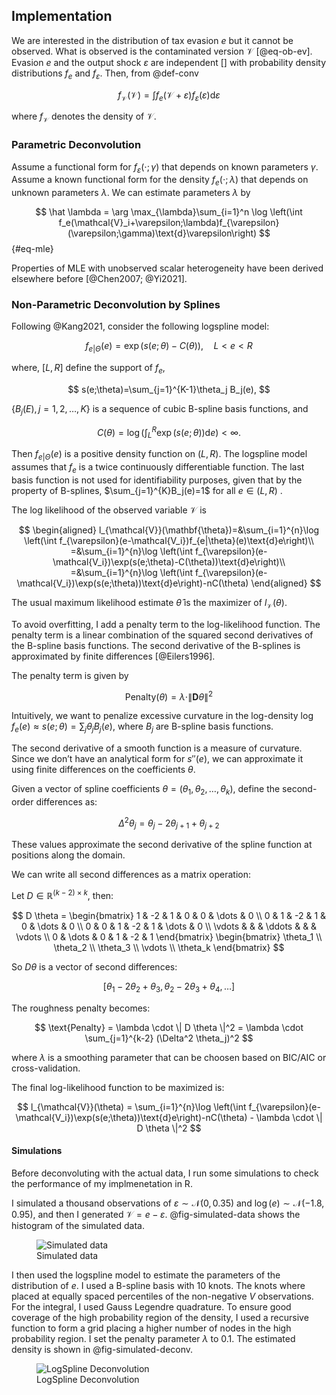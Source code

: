 ## Implementation

We are interested in the distribution of tax evasion $e$ but it cannot be observed. What is observed is the contaminated version 
$\mathcal{V}$ [@eq-ob-ev]. Evasion $e$ and the output shock $\varepsilon$ are independent [\ref{ass-ind}] with probability density distributions $f_e$ and $f_{\varepsilon}$. Then, from @def-conv

$$
f_{\mathcal{V}}(\mathcal{V})=\int f_e(\mathcal{V}+\varepsilon)f_{\varepsilon}(\varepsilon)\text{d}\varepsilon
$$

where $f_{\mathcal{V}}$ denotes the density of $\mathcal{V}$. 

### Parametric Deconvolution

Assume a functional form for $f_{\varepsilon}(\cdot;\gamma)$ that depends on known parameters $\gamma$. Assume a known functional form for the density $f_e(\cdot;\lambda)$ that depends on unknown parameters $\lambda$. We can estimate parameters $\lambda$ by

$$
\hat \lambda = \arg \max_{\lambda}\sum_{i=1}^n \log \left(\int f_e(\mathcal{V}_i+\varepsilon;\lambda)f_{\varepsilon}(\varepsilon;\gamma)\text{d}\varepsilon\right)
$$ {#eq-mle}

Properties of MLE with unobserved scalar heterogeneity have been derived elsewhere before [@Chen2007; @Yi2021].

### Non-Parametric Deconvolution by Splines

Following @Kang2021, consider the following logspline model:

$$
f_{e|\Theta}(e)=\exp(s(e;\theta)-C(\theta)), \quad L < e < R
$$

where, $[L,R]$ define the support of $f_e$, 

$$
s(e;\theta)=\sum_{j=1}^{K-1}\theta_j B_j(e),
$$

$\{B_j(E), j=1,2,\dots, K\}$ is a sequence of cubic B-spline basis functions, and 

$$
C(\theta) = \log\left(\int^R_L \exp(s(e;\theta)) \text{d}e \right) < \infty .
$$


Then $f_{e|\Theta}(e)$ is a positive density function on $(L,R)$. The logspline model assumes that $f_e$ is a twice continuously differentiable function. The last basis function is not used for identifiability purposes, given that by the property of B-splines, $\sum_{j=1}^{K}B_j(e)=1$ for all $e \in (L,R)$ .


The log likelihood of the observed variable $\mathcal{V}$ is

$$
\begin{aligned}
    l_{\mathcal{V}}(\mathbf{\theta})=&\sum_{i=1}^{n}\log \left(\int f_{\varepsilon}(e-\mathcal{V_i})f_{e|\theta}(e)\text{d}e\right)\\
    =&\sum_{i=1}^{n}\log \left(\int f_{\varepsilon}(e-\mathcal{V_i})\exp(s(e;\theta)-C(\theta))\text{d}e\right)\\
    =&\sum_{i=1}^{n}\log \left(\int f_{\varepsilon}(e-\mathcal{V_i})\exp(s(e;\theta))\text{d}e\right)-nC(\theta)
\end{aligned}
$$

The usual maximum likelihood estimate $\hat{\theta}$ is the maximizer of $l_{\mathcal{V}}(\theta)$.

To avoid overfitting, I add a penalty term to the log-likelihood function. The penalty term is a linear combination of the squared second derivatives of the B-spline basis functions. The second derivative of the B-splines is approximated by finite differences [@Eilers1996].

The penalty term is given by

$$
\text{Penalty}(\theta) = \lambda \cdot \|\mathbf{D}\theta \|^2
$$


Intuitively, we want to penalize excessive curvature in the log-density $\log f_e(e) \approx s(e; \theta) = \sum_j \theta_j B_j(e)$, where $B_j$ are B-spline basis functions.

The second derivative of a smooth function is a measure of curvature. Since we don’t have an analytical form for $s''(e)$, we can approximate it using finite differences on the coefficients $\theta$.

Given a vector of spline coefficients $\theta = (\theta_1, \theta_2, \ldots, \theta_k)$, define the second-order differences as:

$$
\Delta^2 \theta_j = \theta_j - 2\theta_{j+1} + \theta_{j+2}
$$

These values approximate the second derivative of the spline function at positions along the domain.

We can write all second differences as a matrix operation:

Let $D \in \mathbb{R}^{(k-2) \times k}$, then:

$$
D \theta = 
\begin{bmatrix}
1 & -2 & 1 & 0 & 0 & \dots & 0 \\
0 & 1 & -2 & 1 & 0 & \dots & 0 \\
0 & 0 & 1 & -2 & 1 & \dots & 0 \\
\vdots & & & \ddots & & & \vdots \\
0 & \dots & 0 & 1 & -2 & 1
\end{bmatrix}
\begin{bmatrix}
\theta_1 \\
\theta_2 \\
\theta_3 \\
\vdots \\
\theta_k
\end{bmatrix}
$$

So $D \theta$ is a vector of second differences:

$$
\left[ \theta_1 - 2\theta_2 + \theta_3, \theta_2 - 2\theta_3 + \theta_4, \dots \right]
$$

The roughness penalty becomes:

$$
\text{Penalty} = \lambda \cdot \| D \theta \|^2 = \lambda \cdot \sum_{j=1}^{k-2} (\Delta^2 \theta_j)^2
$$

where $\lambda$ is a smoothing parameter that can be choosen based on BIC/AIC or cross-validation.

The final log-likelihood function to be maximized is:

$$
l_{\mathcal{V}}(\theta) = \sum_{i=1}^{n}\log \left(\int f_{\varepsilon}(e-\mathcal{V_i})\exp(s(e;\theta))\text{d}e\right)-nC(\theta) - \lambda \cdot \| D \theta \|^2
$$

#### Simulations

Before deconvoluting with the actual data, I run some simulations to check the performance of my implmenetation in R.

I simulated a thousand observations of $\varepsilon \sim \mathcal{N}(0,0.35)$ and $\log(e) \sim \mathcal{N}(-1.8,0.95)$, and then I generated $\mathcal{V} = e - \varepsilon$. @fig-simulated-data shows the histogram of the simulated data.

![Simulated data](../Code/Products/bs_mle_hist.png){#fig-simulated-data}

I then used the logspline model to estimate the parameters of the distribution of $e$.
I used a B-spline basis with 10 knots. The knots where placed at equally spaced percentiles of the non-negative $V$ observations. For the integral, I used Gauss Legendre quadrature. To ensure good coverage of the high probability region of the density, I used a recursive function to form a grid placing a higher number of nodes in the high probability region. I set the penalty parameter $\lambda$ to 0.1. The estimated density is shown in @fig-simulated-deconv.

![LogSpline Deconvolution](../Code/Products/bs_mle.png){#fig-simulated-deconv}



<!-- Laguerre polynomials can be used to approximate any function $L_2([0,\infty), leb)$ $L_2$ norm relative to the Lebesgue measure and domain $[0,\infty)$ [@Chen2007].

The EM algorithm [@Kang2021] starts with an initial estimate $\hat{\mathbf{\theta}}^0$ and iteratively updates the estimate as follows.

**Expectation-Step**: Given the current estimate $\hat{\mathbf{\theta}}^{(k)}$ of $\hat{\mathbf{\theta}}$, calculate

$$
 b_j \left(\hat{\mathbf{\theta}}^{(k)}\right) = \sum_{i=1}^{n}\int B_j(e)f_{e|\mathcal{V},\hat{\theta}^{(k)}}(e|\mathcal{V})\text{d}e
$$

where,

$$
f_{e|\mathcal{V},\hat{\theta}}(e|\mathcal{V}) = f_{\varepsilon}(e-\mathcal{V})\exp(s(e;\theta)-C(\theta|\mathcal{V}))
$$

$$
C(\theta|\mathcal{V})=\log\left(\int f_{\varepsilon}(e-\mathcal{V})\exp(s(e;\theta))\text{d}e\right)
$$

**Maximization-Step**: Determine the updated estimate $\hat{\mathbf{\theta}}^{(k+1)}$ by maximizing

$$
Q(\mathbf{\theta}|\mathbf{\theta}^{(k)}) = \sum_{j=1}^{k_n}\theta_j b_j \left(\hat{\mathbf{\theta}}^{(k)}\right) - nC(\mathbf{\theta})
$$

The EM algorithm stops when $l_{\mathcal{V}}(\mathbf{\theta}^{(k+1)})-l_{\mathcal{V}}(\mathbf{\theta}^{(k)})<10^{-6}$. -->
